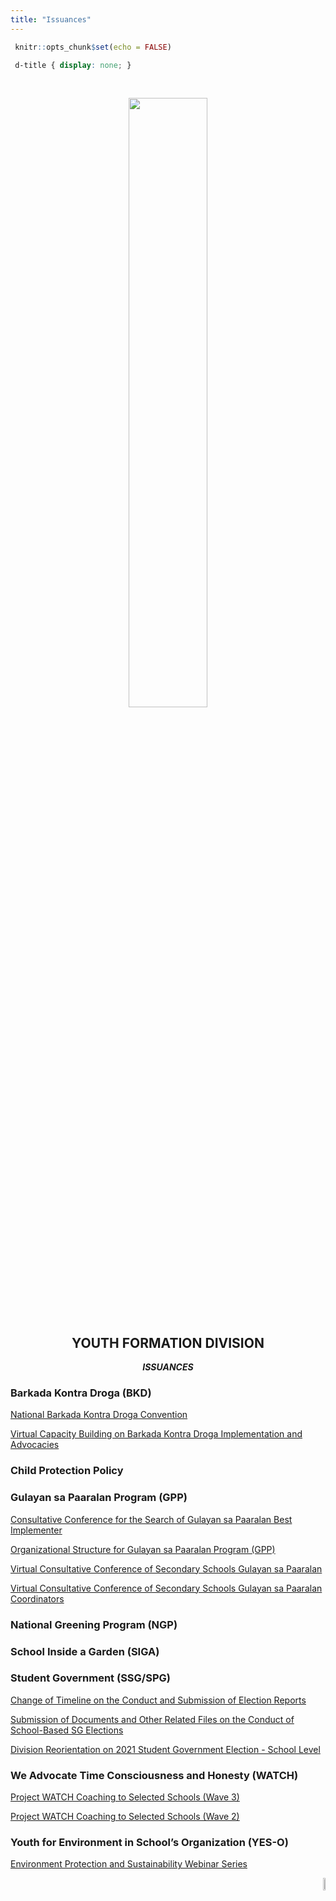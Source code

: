 ```yaml
---
title: "Issuances"
---
```


```r
 knitr::opts_chunk$set(echo = FALSE) 
``` 

```css
 d-title { display: none; } 
```

<body>

&nbsp;
&nbsp;
&nbsp;

<center>
[![](yfd_logo.png){width=50%}](https://www.facebook.com/youthformationdavaodelsur/)


## **YOUTH FORMATION DIVISION**

***ISSUANCES***

</center>


### **Barkada Kontra Droga (BKD)**

[National Barkada Kontra Droga Convention](https://drive.google.com/file/d/1qH5kzJrqVLHdZKrdXtlCFeqQXJaQccZW/view)

[Virtual Capacity Building on Barkada Kontra Droga Implementation and Advocacies](https://drive.google.com/file/d/16430tSiLg9eO4yxd59ZCnIGNpWov6Ish/view)

### **Child Protection Policy**

### **Gulayan sa Paaralan Program (GPP)**

[Consultative Conference for the Search of Gulayan sa Paaralan Best Implementer](https://drive.google.com/file/d/1f9THbnJtisPrudewn240MrUeh7EbjD5o/view)

[Organizational Structure for Gulayan sa Paaralan Program (GPP)](https://drive.google.com/file/d/1iUpcyArN1dgtUsYrqxAyyOMJGT2WuQJv/view)

[Virtual Consultative Conference of Secondary Schools Gulayan sa Paaralan](https://drive.google.com/file/d/1bienNpp2kozh_tO75U7OEOKg31oJpluf/view)

[Virtual Consultative Conference of Secondary Schools Gulayan sa Paaralan Coordinators](https://drive.google.com/file/d/15DdYkIX1urz6lJ2L8aI2LRYOrG9PP_x8/view)

### **National Greening Program (NGP)**

### **School Inside a Garden (SIGA)**

### **Student Government (SSG/SPG)**

[Change of Timeline on the Conduct and Submission of Election Reports](https://drive.google.com/file/d/14csXqsdJGYcxT89rJS46eNigNKBi4x54/view)

[Submission of Documents and Other Related Files on the Conduct of School-Based SG Elections](https://drive.google.com/file/d/1euWOKwUDQp-vFfp-DeRmw80yrEQ_5llt/view)

[Division Reorientation on 2021 Student Government Election - School Level](https://drive.google.com/file/d/1KsmFxkn55uFC_lAYyGS6CjlqPlsyEJm7/view)

### **We Advocate Time Consciousness and Honesty (WATCH)**

[Project WATCH Coaching to Selected Schools (Wave 3)](https://drive.google.com/file/d/1IfwoEUNmoaVOSPIIPaYTcQiiwGRYbqMf/view)

[Project WATCH Coaching to Selected Schools (Wave 2)](https://drive.google.com/file/d/1Eh2EqIiC9sakAM1Pi0s2EBVOia0A9pl8/view)

### **Youth for Environment in School's Organization (YES-O)**

[Environment Protection and Sustainability Webinar Series](https://drive.google.com/file/d/1lNbRtx1ouVpZlMWcLgS88CvzR5MfAKYY/view)



<p align="right">
<a href="#top">![](backtotop.png){width=7%}</a>
</p>

</body>